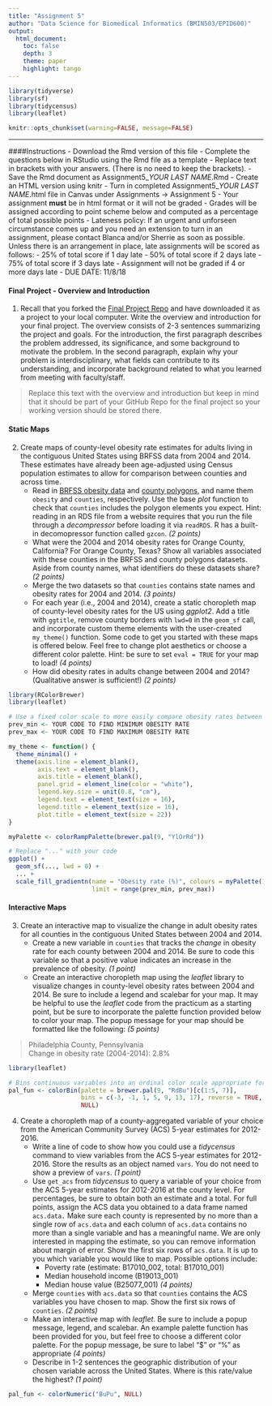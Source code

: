 ```yaml
---
title: "Assignment 5"
author: "Data Science for Biomedical Informatics (BMIN503/EPID600)"
output:
  html_document:
    toc: false 
    depth: 3 
    theme: paper 
    highlight: tango
---
```


```r
library(tidyverse)
library(sf)
library(tidycensus)
library(leaflet)

knitr::opts_chunk$set(warning=FALSE, message=FALSE)
``` 

***

####Instructions
- Download the Rmd version of this file
- Complete the questions below in RStudio using the Rmd file as a template 
- Replace text in brackets with your answers. (There is no need to keep the brackets).
- Save the Rmd document as Assignment5_*YOUR LAST NAME*.Rmd
- Create an HTML version using knitr
- Turn in completed Assignment5_*YOUR LAST NAME*.html file in Canvas under Assignments -> Assignment 5
- Your assignment **must** be in html format or it will not be graded
- Grades will be assigned according to point scheme below and computed as a percentage of total possible points
- Lateness policy: If an urgent and unforseen circumstance comes up and you need an extension to turn in an assignment, please contact Blanca and/or Sherrie as soon as possible. Unless there is an arrangement in place, late assignments will be scored as follows: 
    - 25% of total score if 1 day late
    - 50% of total score if 2 days late
    - 75%  of total score if 3 days late
    - Assignment will not be graded if 4 or more days late
- DUE DATE: 11/8/18


#### Final Project - Overview and Introduction
1. Recall that you forked the [Final Project Repo](https://github.com/HimesGroup/BMIN503_Final_Project) and have downloaded it as a project to your local computer. Write the overview and introduction for your final project. The overview consists of 2-3 sentences summarizing the project and goals. For the introduction, the first paragraph describes the problem addressed, its significance, and some background to motivate the problem. In the second paragraph, explain why your problem is interdisciplinary, what fields can contribute to its understanding, and incorporate background related to what you learned from meeting with faculty/staff.

> Replace this text with the overview and introduction but keep in mind that it should be part of your GitHub Repo for the final project so your working version should be stored there.

#### Static Maps
2. Create maps of county-level obesity rate estimates for adults living in the contiguous United States using BRFSS data from 2004 and 2014. These estimates have already been age-adjusted using Census population estimates to allow for comparison between counties and across time.
    + Read in [BRFSS obesity data](https://raw.githubusercontent.com/HimesGroup/BMIN503/master/DataFiles/county_obesity_prevalence.csv) and [county polygons](https://raw.githubusercontent.com/HimesGroup/BMIN503/master/DataFiles/uscounties_2010.rds), and name them `obesity` and `counties`, respectively. Use the base _plot_ function to check that `counties` includes the polygon elements you expect. Hint: reading in an RDS file from a website requires that you run the file through a _decompressor_ before loading it via `readRDS`. R has a built-in decomopressor function called `gzcon`. *(2 points)*
    + What were the 2004 and 2014 obesity rates for Orange County, California? For Orange County, Texas? Show all variables associated with these counties in the BRFSS and county polygons datasets. Aside from county names, what identifiers do these datasets share? *(2 points)*
    + Merge the two datasets so that `counties` contains state names and obesity rates for 2004 and 2014. *(3 points)*
    + For each year (i.e., 2004 and 2014), create a static choropleth map of county-level obesity rates for the US using _ggplot2_. Add a title with `ggtitle`, remove county borders with `lwd=0` in the `geom_sf` call, and incorporate custom theme elements with the user-created `my_theme()` function. Some code to get you started with these maps is offered below. Feel free to change plot aesthetics or choose a different color palette. Hint: be sure to set `eval = TRUE` for your map to load! *(4 points)*
    + How did obesity rates in adults change between 2004 and 2014? (Qualitative answer is sufficient!) *(2 points)*    
    
```r
library(RColorBrewer)
library(leaflet)

# Use a fixed color scale to more easily compare obesity rates between maps 
prev_min <- YOUR CODE TO FIND MINIMUM OBESITY RATE
prev_max <- YOUR CODE TO FIND MAXIMUM OBESITY RATE

my_theme <- function() {
  theme_minimal() +                                  
  theme(axis.line = element_blank(),                 
        axis.text = element_blank(),                 
        axis.title = element_blank(),
        panel.grid = element_line(color = "white"),  
        legend.key.size = unit(0.8, "cm"),          
        legend.text = element_text(size = 16),       
        legend.title = element_text(size = 16),
        plot.title = element_text(size = 22))      
}

myPalette <- colorRampPalette(brewer.pal(9, "YlOrRd"))

# Replace "..." with your code
ggplot() +
  geom_sf(..., lwd = 0) +
  ... +
  scale_fill_gradientn(name = "Obesity rate (%)", colours = myPalette(100),
                       limit = range(prev_min, prev_max)) 

```

#### Interactive Maps
3. Create an interactive map to visualize the change in adult obesity rates for all counties in the contiguous United States between 2004 and 2014.
    + Create a new variable in `counties` that tracks the _change_ in obesity rate for each county between 2004 and 2014. Be sure to code this variable so that a positive value indicates an increase in the prevalence of obesity. *(1 point)*
    + Create an interactive choropleth map using the _leaflet_ library to visualize changes in county-level obesity rates between 2004 and 2014. Be sure to include a legend and scalebar for your map. It may be helpful to use the _leaflet_ code from the practicum as a starting point, but be sure to incorporate the palette function provided below to color your map. The popup message for your map should be formatted like the following: *(5 points)*
    
> Philadelphia County, Pennsylvania <br/>
> Change in obesity rate (2004-2014): 2.8% 


```r
library(leaflet)

# Bins continuous variables into an ordinal color scale appropriate for our data
pal_fun <- colorBin(palette = brewer.pal(9, "RdBu")[c(1:5, 7)], 
                    bins = c(-3, -1, 1, 5, 9, 13, 17), reverse = TRUE,
                    NULL)

```

4. Create a choropleth map of a county-aggregated variable of your choice from the American Community Survey (ACS) 5-year estimates for 2012-2016. 
    + Write a line of code to show how you could use a _tidycensus_ command to view variables from the ACS 5-year estimates for 2012-2016. Store the results as an object named `vars`. You do not need to show a preview of `vars`. *(1 point)*
    + Use `get_acs` from _tidycensus_ to query a variable of your choice from the ACS 5-year estimates for 2012-2016 at the county level. For percentages, be sure to obtain both an estimate and a total. For full points, assign the ACS data you obtained to a data frame named `acs.data.` Make sure each county is represented by no more than a single row of `acs.data` and each column of `acs.data` contains no more than a single variable and has a meaningful name. We are only interested in mapping the estimate, so you can remove information about margin of error. Show the first six rows of `acs.data`. It is up to you which variable you would like to map. Possible options include:
        + Poverty rate (estimate: B17010_002, total: B17010_001)
        + Median household income (B19013_001)
        + Median house value (B25077_001) *(4 points)* 
        
    + Merge `counties` with `acs.data` so that `counties` contains the ACS variables you have chosen to map. Show the first six rows of `counties`. *(2 points)*
    + Make an interactive map with _leaflet_. Be sure to include a popup message, legend, and scalebar. An example palette function has been provided for you, but feel free to choose a different color palette. For the popup message, be sure to label "$" or "%" as appropriate *(4 points)*
    + Describe in 1-2 sentences the geographic distribution of your chosen variable across the United States. Where is this rate/value the highest? *(1 point)*
    
```r

pal_fun <- colorNumeric("BuPu", NULL)       

```
    
    